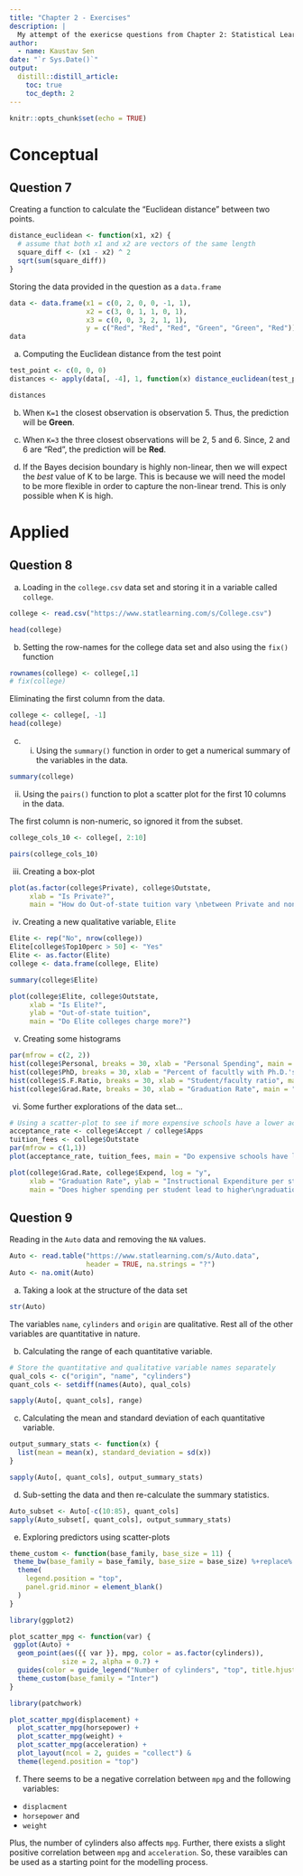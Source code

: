 ```yaml
---
title: "Chapter 2 - Exercises"
description: |
  My attempt of the exericse questions from Chapter 2: Statistical Learning
author:
  - name: Kaustav Sen 
date: "`r Sys.Date()`"
output: 
  distill::distill_article:
    toc: true
    toc_depth: 2
---
```


```r
knitr::opts_chunk$set(echo = TRUE)
```

# Conceptual

## Question 7

Creating a function to calculate the "Euclidean distance" between two points.

```r
distance_euclidean <- function(x1, x2) {
  # assume that both x1 and x2 are vectors of the same length
  square_diff <- (x1 - x2) ^ 2
  sqrt(sum(square_diff))
}
```

Storing the data provided in the question as a `data.frame`

```r
data <- data.frame(x1 = c(0, 2, 0, 0, -1, 1),
                   x2 = c(3, 0, 1, 1, 0, 1),
                   x3 = c(0, 0, 3, 2, 1, 1),
                   y = c("Red", "Red", "Red", "Green", "Green", "Red"))
data
```

(a) Computing the Euclidean distance from the test point

```r
test_point <- c(0, 0, 0)
distances <- apply(data[, -4], 1, function(x) distance_euclidean(test_point, x))

distances
```

(b) When `K=1` the closest observation is observation 5. Thus, the prediction will be **Green**.

(c) When `K=3` the three closest observations will be 2, 5 and 6. Since, 2 and 6 are "Red", the prediction will be **Red**.

(d) If the Bayes decision boundary is highly non-linear, then we will expect the *best* value of K to be large. This is because we will need the model to be more flexible in order to capture the non-linear trend. This is only possible when K is high.

# Applied

## Question 8

(a) Loading in the `college.csv` data set and storing it in a variable called `college`.

```r
college <- read.csv("https://www.statlearning.com/s/College.csv")

head(college)
```

(b) Setting the row-names for the college data set and also using the `fix()` function

```r
rownames(college) <- college[,1]
# fix(college)
```

Eliminating the first column from the data.

```r
college <- college[, -1]
head(college)
```

(c) (i) Using the `summary()` function in order to get a numerical summary of the variables in the data.

```r
summary(college)
```

(ii) Using the `pairs()` function to plot a scatter plot for the first 10 columns in the data.

The first column is non-numeric, so ignored it from the subset.

```r
college_cols_10 <- college[, 2:10]

pairs(college_cols_10)
```

(iii) Creating a box-plot 

```r
plot(as.factor(college$Private), college$Outstate, 
     xlab = "Is Private?", 
     main = "How do Out-of-state tuition vary \nbetween Private and non-Private colleges?")
```

(iv) Creating a new qualitative variable, `Elite`

```r
Elite <- rep("No", nrow(college))
Elite[college$Top10perc > 50] <- "Yes"
Elite <- as.factor(Elite)
college <- data.frame(college, Elite)
```

```r
summary(college$Elite)
```

```r
plot(college$Elite, college$Outstate,
     xlab = "Is Elite?",
     ylab = "Out-of-state tuition",
     main = "Do Elite colleges charge more?")
```

(v) Creating some histograms

```r
par(mfrow = c(2, 2))
hist(college$Personal, breaks = 30, xlab = "Personal Spending", main = "")
hist(college$PhD, breaks = 30, xlab = "Percent of facultly with Ph.D.'s", main = "")
hist(college$S.F.Ratio, breaks = 30, xlab = "Student/faculty ratio", main = "")
hist(college$Grad.Rate, breaks = 30, xlab = "Graduation Rate", main = "")
```

(vi) Some further explorations of the data set...

```r
# Using a scatter-plot to see if more expensive schools have a lower acceptance rate
acceptance_rate <- college$Accept / college$Apps
tuition_fees <- college$Outstate
par(mfrow = c(1,1))
plot(acceptance_rate, tuition_fees, main = "Do expensive schools have lower acceptance rates?")
```

```r
plot(college$Grad.Rate, college$Expend, log = "y",
     xlab = "Graduation Rate", ylab = "Instructional Expenditure per student",
     main = "Does higher spending per student lead to higher\ngraduation rate?")
```

## Question 9

Reading in the `Auto` data and removing the `NA` values.

```r
Auto <- read.table("https://www.statlearning.com/s/Auto.data", 
                   header = TRUE, na.strings = "?")
Auto <- na.omit(Auto)
```

(a) Taking a look at the structure of the data set

```r
str(Auto)
```

The variables `name`, `cylinders` and `origin` are qualitative. Rest all of the other variables are quantitative in nature.

(b) Calculating the range of each quantitative variable.

```r
# Store the quantitative and qualitative variable names separately
qual_cols <- c("origin", "name", "cylinders")
quant_cols <- setdiff(names(Auto), qual_cols)

sapply(Auto[, quant_cols], range)
```

(c) Calculating the mean and standard deviation of each quantitative variable.

```r
output_summary_stats <- function(x) {
  list(mean = mean(x), standard_deviation = sd(x))
}
```

```r
sapply(Auto[, quant_cols], output_summary_stats)
```

(d) Sub-setting the data and then re-calculate the summary statistics.

```r
Auto_subset <- Auto[-c(10:85), quant_cols]
sapply(Auto_subset[, quant_cols], output_summary_stats)
```

(e) Exploring predictors using scatter-plots

```r
theme_custom <- function(base_family, base_size = 11) {
 theme_bw(base_family = base_family, base_size = base_size) %+replace%
  theme(
    legend.position = "top",
    panel.grid.minor = element_blank()
  ) 
}
```

```r
library(ggplot2)

plot_scatter_mpg <- function(var) {
 ggplot(Auto) +
  geom_point(aes({{ var }}, mpg, color = as.factor(cylinders)), 
             size = 2, alpha = 0.7) +
  guides(color = guide_legend("Number of cylinders", "top", title.hjust = 0.5)) +
  theme_custom(base_family = "Inter") 
}
```

```r
library(patchwork)

plot_scatter_mpg(displacement) + 
  plot_scatter_mpg(horsepower) + 
  plot_scatter_mpg(weight) +
  plot_scatter_mpg(acceleration) +
  plot_layout(ncol = 2, guides = "collect") &
  theme(legend.position = "top")
```

(f) There seems to be a negative correlation between `mpg` and the following variables:

- `displacment`
- `horsepower` and
- `weight`

Plus, the number of cylinders also affects `mpg`. Further, there exists a slight positive correlation between `mpg` and `acceleration`. So, these varaibles can be used as a starting point for the modelling process.